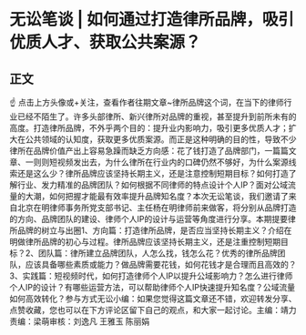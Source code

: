 # 无讼笔谈 | 如何通过打造律所品牌，吸引优质人才、获取公共案源？
## 正文
☝ 点击上方头像或+关注，查看作者往期文章~律所品牌这个词，在当下的律师行业已经不陌生了。许多头部律所、新兴律所对品牌的重视，甚至提升到前所未有的高度。打造律所品牌，不外乎两个目的：提升业内影响力，吸引更多优质人才；扩大在公共领域的认知度，获取更多优质案源。而正是这种明确的目的性，导致不少律所在品牌价值产出上容易急躁而缺乏方向感：花了钱打造了品牌部门，一篇篇文章、一则则短视频发出去，为什么律所在行业内的口碑仍然不够好，为什么案源线索还是这么少？律所品牌应该坚持长期主义，还是注意控制短期目标？如何打造了解行业、发力精准的品牌团队？如何根据不同律师的特点设计个人IP？面对公域流量的大潮，如何把握才能最有效率提升品牌知名度？本次无讼笔谈，我们邀请了来自北京在明律师事务所党支部书记、主任杨在明律师前来做客，将分别从品牌打造的方向、品牌团队的建设、律师个人IP的设计与运营等角度进行分享。本期提要律所品牌的树立与出圈1、方向篇：打造律所品牌，是否应当坚持长期主义？介绍在明做律所品牌的初心与过程。律所品牌应该坚持长期主义，还是注重控制短期目标？2、团队篇：律所建立品牌团队，人怎么找，钱怎么花？优秀的律所品牌团队，应该具备哪些素质或能力？做品牌需要花钱，如何花钱才是合理而且高效的？3、实践篇：短视频时代，如何打造律师个人IP以提升公域影响力？怎么进行律师个人IP的设计？有哪些运营方法，可以帮助律师个人IP快速提升知名度？公域流量如何高效转化？参与方式无讼小编：如果您觉得这篇文章还不错，欢迎转发分享、点赞收藏，您也可以在下方评论区留下自己的观点，和大家一起讨论。主编：靖力责编：梁萌审核：刘逸凡 王雅玉 陈丽娟